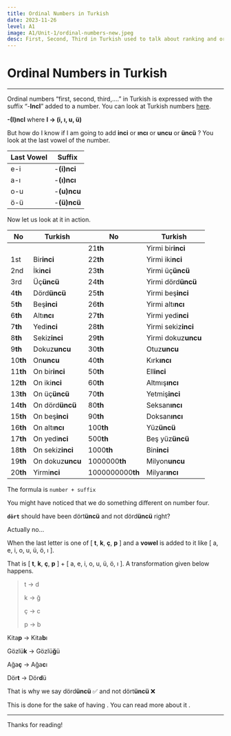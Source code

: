 ```yaml
---
title: Ordinal Numbers in Turkish  
date: 2023-11-26
level: A1
image: A1/Unit-1/ordinal-numbers-new.jpeg 
desc: First, Second, Third in Turkish used to talk about ranking and ordering. 
---
```


# Ordinal Numbers in Turkish
---

Ordinal numbers “first, second, third,….” in Turkish is expressed with the suffix “-**IncI**” added to a number. You can look at Turkish numbers [here](https://www.pickturkish.com/posts/a1/numbers).

**-(I)ncI** where **I → (i, ı, u, ü)**

But how do I know if I am going to add **inci** or **ıncı** or **uncu** or **üncü** ? You look at the last vowel of the number. 

| Last Vowel | Suffix |
| --- | --- |
| e-i | -**(i)nci** |
| a-ı | -**(ı)ncı** |
| o-u | -**(u)ncu** |
| ö-ü | -**(ü)ncü** |

Now let us look at it in action.

| No | Turkish | No | Turkish |
| --- | --- | --- | --- |
|  |  | 21**th** | Yirmi bir**inci** |
| 1st | Bir**inci** | 22**th** | Yirmi iki**nci** |
| 2nd | İki**nci** | 23**th** | Yirmi üç**üncü** |
| 3rd | Üç**üncü** | 24**th** | Yirmi dörd**üncü** |
| 4**th** | Dörd**üncü** | 25**th** | Yirmi beş**inci** |
| 5**th** | Beş**inci** | 26**th** | Yirmi altı**ncı** |
| 6**th** | Altı**ncı** | 27**th** | Yirmi yedi**nci** |
| 7**th** | Yedi**nci** | 28**th** | Yirmi sekiz**inci** |
| 8**th** | Sekiz**inci** | 29**th** | Yirmi dokuz**uncu** |
| 9**th** | Dokuz**uncu** | 30**th** | Otuz**uncu** |
| 10**th** | On**uncu** | 40**th** | Kırk**ıncı** |
| 11**th** | On bir**inci** | 50**th** | Ell**inci** |
| 12**th** | On iki**nci** | 60**th** | Altmış**ıncı** |
| 13**th** | On üç**üncü** | 70**th** | Yetmiş**inci** |
| 14**th** | On dörd**üncü** | 80**th** | Seksan**ıncı** |
| 15**th** | On beş**inci** | 90**th** | Doksan**ıncı** |
| 16**th** | On altı**ncı** | 100**th** | Yüz**üncü** |
| 17**th** | On yedi**nci** | 500**th** | Beş yüz**üncü** |
| 18**th** | On sekiz**inci** | 1000**th** | Bin**inci** |
| 19**th** | On dokuz**uncu** | 1000000**th** | Milyon**uncu** |
| 20**th** | Yirmi**nci** | 1000000000**th** | Milyar**ıncı** |

The formula is `number + suffix`

You might have noticed that we do something different on number four.

**`dört`** should have been dört**üncü** and not dörd**üncü** right?

Actually no…

When the last letter is one of [ **t**, **k**, **ç**, **p** ] and a **vowel** is added to it like [ a, e, i, o, u, ü, ö, ı ].

That is [ **t**, **k**, **ç**, **p** ] + [ a, e, i, o, u, ü, ö, ı ]. A transformation given below happens.     

> t → d
> 
> 
> k → ğ
> 
> ç → c
> 
> p → b
> 

Kita**p** → Kita**b**ı

Gözlü**k** → Gözlü**ğ**ü

Ağa**ç** → Ağa**c**ı

Dör**t** → Dör**d**ü

That is why we say dörd**üncü** ✅ and not dört**üncü** ❌

This is done for the sake of having <CustomLink url="https://www.pickturkish.com/posts/a1/vowel-harmony" name="Vowel Harmony" />. You can read more about it <CustomLink url="https://www.pickturkish.com/posts/a1/vowel-harmony" name="here" />.

---
Thanks for reading!